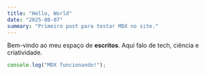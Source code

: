```yaml
---
title: "Hello, World"
date: "2025-08-07"
summary: "Primeiro post para testar MDX no site."
---
```


Bem-vindo ao meu espaço de **escritos**. Aqui falo de tech, ciência e criatividade.

```ts
console.log("MDX funcionando!");
